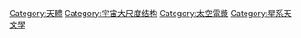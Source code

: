 [[Category:天體|Category:天體]]
[[Category:宇宙大尺度结构|Category:宇宙大尺度结构]]
[[Category:太空電漿|Category:太空電漿]]
[[Category:星系天文學|Category:星系天文學]]